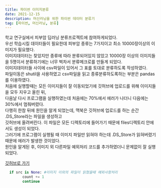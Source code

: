 ```yaml
---
title: 파이썬 이미지분류
date: 2021-12-15
description: 머신러닝을 위한 파이썬 데이터 분류기
tag: [파이썬, 머신러닝, 분류]
---
```


학교 연구실에서 피부암 딥러닝 분류프로젝트에 참여하게되었다.  
우선 학습시킬 데이터들이 필요한데 피부암 종류는 7가지이고 최소 10000장이상의 이미지가 필요했다.  
이미지데이터는 찾았지만 종류에 따라 분류되어있지 않았고 10000장 이상의 이미지들을 5명이서 분류하기에는 너무 벅차서
분류메크로를 만들게 되었다.  
이미지데이터들 사이에 csv파일이 있어서 그 표를 토대로 분류하도록 작성하였다.  
파일이동은 shutil을 사용하였고 csv파일을 읽고 종류분류하도록하는 부분은 pandas를 이용하였다.  
처음에 실행할때는 모든 이미지들이 잘 이동되었기에 깃허브에 업로드를 위해 이미지들을 모두 지우고 올린 뒤,  
다음날 다시 프로그램을 실행하였는데 처음에는 70%에서 에러가 나더니 다음에는 30%에서 멈춰버렸다.  
다행히 한참 뒤에 원인을 알게 되었는데, 맥북은 깃허브에 업로드를 하는 순간 .DS_Store라는 파일을 생성하고  
깃허브에 올려버린다. 이 파일은 모든 디렉토리에 들어가기 때문에 files디렉토리 안에서도 생성이 되었다.  
그러기에 프로그램이 실행될 때 이미지 파일만 읽혀야 하는데 .DS_Store가 읽혀버렸기 때문에 에러가 발생한 것이었다.  
원인을 알게된 후, 이미지 외 다른파일 예외처리 코드를 추가하였더니 문제없이 잘 실행되었다.  

[깃허브로 가기](https://github.com/Oldentomato/Image_Classification/blob/main/image_classification.py)

```python
  if src is None: #이미지 이외의 파일이 읽혔을때 예외사항처리
        count += 1
        continue
